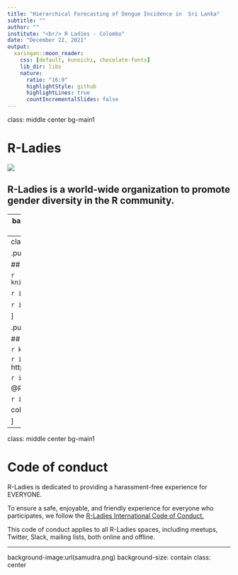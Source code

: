 ```yaml
---
title: "Hierarchical Forecasting of Dengue Incidence in  Sri Lanka"
subtitle: ""
author: ""
institute: "<br/> R Ladies - Colombo"
date: "December 22, 2021"
output:
  xaringan::moon_reader:
    css: [default, kunoichi, chocolate-fonts]
    lib_dir: libs
    nature:
      ratio: "16:9"
      highlightStyle: github
      highlightLines: true
      countIncrementalSlides: false
---
```

class: middle center bg-main1

# R-Ladies

![](talks.jpg)

## R-Ladies is a world-wide organization to promote gender diversity in the R community.


---
background-image: url(shiny.png)
background-position: center
background-size: contain

class: center, middle


---
class:  middle center bg-main1

.pull-left[

## R-Ladies Global, San Francisco, CA

```r
knitr::include_graphics("globalhexSticker.png")
```

```r
icon::fa("globe")
```
https://rladies.org/

```r
icon::fa("twitter")
```
@RLadies

]

.pull-right[


## R-Ladies Colombo

```r
knitr::include_graphics("CLBhexSticker.png")
```

```r
icon::fa("globe")
```
https://rladiescolombo.netlify.app/

```r
icon::fa("twitter")
```

@RLadiesColombo

```r
icon::fa("envelope")
```

colombo@rladies.org





]

---
class: middle center bg-main1

# Code of conduct

R-Ladies is dedicated to providing a harassment-free experience for EVERYONE.

To ensure a safe, enjoyable, and friendly experience for everyone who participates, we follow the [R-Ladies International Code of Conduct.](https://rladies.org/code-of-conduct/#:~:text=R%2DLadies%20is%20dedicated%20to,of%20participants%20in%20any%20form.&text=Anyone%20who%20violates%20this%20code,of%20the%20Global%20Leadership%20Team.)

This code of conduct applies to all R-Ladies spaces, including meetups, Twitter, Slack, mailing lists, both online and offline.


---
background-image:url(samudra.png)
background-size: contain
class: center





